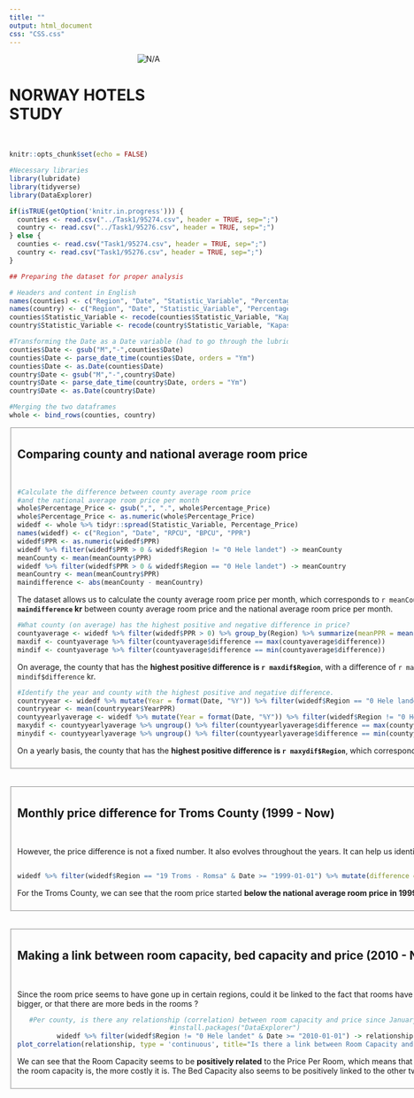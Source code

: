 ```yaml
---
title: ""
output: html_document
css: "CSS.css"
---
```

<center><img class="title" src="hotel.png" alt="N/A"></center>
<h1>NORWAY HOTELS<br>
STUDY</h1><br>

<body>
```r
knitr::opts_chunk$set(echo = FALSE)

#Necessary libraries
library(lubridate)
library(tidyverse)
library(DataExplorer)

if(isTRUE(getOption('knitr.in.progress'))) { 
  counties <- read.csv("../Task1/95274.csv", header = TRUE, sep=";")
  country <- read.csv("../Task1/95276.csv", header = TRUE, sep=";")
} else {
  counties <- read.csv("Task1/95274.csv", header = TRUE, sep=";")
  country <- read.csv("Task1/95276.csv", header = TRUE, sep=";")
}
```

```r
## Preparing the dataset for proper analysis

# Headers and content in English
names(counties) <- c("Region", "Date", "Statistic_Variable", "Percentage_Price")
names(country) <- c("Region", "Date", "Statistic_Variable", "Percentage_Price")
counties$Statistic_Variable <- recode(counties$Statistic_Variable, "Kapasitetsutnytting av senger (prosent)" = "Beds percentage capacity utilization", "Kapasitetsutnytting av rom (prosent)" = "Rooms percentage capacity utilization", "Pris per rom (kr)" = "Price per room (kr)")
country$Statistic_Variable <- recode(country$Statistic_Variable, "Kapasitetsutnytting av senger (prosent)" = "Beds percentage capacity utilization", "Kapasitetsutnytting av rom (prosent)" = "Rooms percentage capacity utilization", "Pris per rom (kr)" = "Price per room (kr)")

#Transforming the Date as a Date variable (had to go through the lubridate format because the as.Date function wouldn't want to work because it took the month variable for the date)
counties$Date <- gsub("M","-",counties$Date)
counties$Date <- parse_date_time(counties$Date, orders = "Ym")
counties$Date <- as.Date(counties$Date)
country$Date <- gsub("M","-",country$Date)
country$Date <- parse_date_time(country$Date, orders = "Ym")
country$Date <- as.Date(country$Date)

#Merging the two dataframes
whole <- bind_rows(counties, country)
```

<form><fieldset><h2>Comparing county and national average room price</h2><br>
```r
#Calculate the difference between county average room price
#and the national average room price per month
whole$Percentage_Price <- gsub(",", ".", whole$Percentage_Price)
whole$Percentage_Price <- as.numeric(whole$Percentage_Price)
widedf <- whole %>% tidyr::spread(Statistic_Variable, Percentage_Price)
names(widedf) <- c("Region", "Date", "RPCU", "BPCU", "PPR")
widedf$PPR <- as.numeric(widedf$PPR)
widedf %>% filter(widedf$PPR > 0 & widedf$Region != "0 Hele landet") -> meanCounty
meanCounty <- mean(meanCounty$PPR)
widedf %>% filter(widedf$PPR > 0 & widedf$Region == "0 Hele landet") -> meanCountry
meanCountry <- mean(meanCountry$PPR)
maindifference <- abs(meanCounty - meanCountry)
```

<p>The dataset allows us to calculate the county average room price per month, which corresponds to `r meanCounty` kr, and to compare it with the national average room price per month, of around `r meanCountry` kr.
Therefore, there is <b>a difference of `r maindifference` kr</b> between county average room price and the national average room price per month.</p>

```r
#What county (on average) has the highest positive and negative difference in price?
countyaverage <- widedf %>% filter(widedf$PPR > 0) %>% group_by(Region) %>% summarize(meanPPR = mean(PPR), difference = meanPPR - meanCountry) 
maxdif <- countyaverage %>% filter(countyaverage$difference == max(countyaverage$difference))
mindif <- countyaverage %>% filter(countyaverage$difference == min(countyaverage$difference))
```

<p>On average, the county that has the <b>highest positive difference is `r maxdif$Region`</b>, with a difference of `r maxdif$difference` kr.
On the contrary, the county with the <b>highest negative difference is `r mindif$Region`</b>, with a difference of `r mindif$difference` kr.</p>

```r
#Identify the year and county with the highest positive and negative difference.
countryyear <- widedf %>% mutate(Year = format(Date, "%Y")) %>% filter(widedf$Region == "0 Hele landet" & widedf$PPR != 0) %>% group_by(Year) %>% summarize(YearPPR = sum(PPR)) 
countryyear <- mean(countryyear$YearPPR)
countyyearlyaverage <- widedf %>% mutate(Year = format(Date, "%Y")) %>% filter(widedf$Region != "0 Hele landet" & widedf$PPR != 0) %>% group_by(Region, Year) %>% summarize(YearPPR = sum(PPR), difference = YearPPR - countryyear) 
maxydif <- countyyearlyaverage %>% ungroup() %>% filter(countyyearlyaverage$difference == max(countyyearlyaverage$difference))
minydif <- countyyearlyaverage %>% ungroup() %>% filter(countyyearlyaverage$difference == min(countyyearlyaverage$difference))
```

<p>On a yearly basis, the county that has the <b>highest positive difference is `r maxydif$Region`</b>, which corresponds to the <b>year `r maxydif$Year`</b>.
The county with the <b>highest negative difference is `r minydif$Region`</b> for the <b>year `r minydif$Year`</b>.</p>
</fieldset></form><br>
<form><fieldset><h2>Monthly price difference for Troms County (1999 - Now)</h2><br>
<p>However, the price difference is not a fixed number. It also evolves throughout the years. It can help us identify the evolution of the average room price from a county compared to the national average room price.</p>
<center>
```r
#Make a plot of the monthly price difference for Troms county from 1999 until today.
widedf %>% filter(widedf$Region == "19 Troms - Romsa" & Date >= "1999-01-01") %>% mutate(difference = PPR - meanCountry) %>% ggplot(., aes(x=Date, y=difference)) + ylab("Monthly Price Difference") + ggtitle("Monthly price difference for Troms county since 1999") + geom_line(color="#00A1FF")
```
</center><p>For the Troms County, we can see that the room price started <b>below the national average room price in 1999</b> but has <b>risen up since 2007</b> and now costs up to <b>approximately 200 kr more</b> than the national average room price.</p>
</fieldset></form><br>
<form><fieldset><h2>Making a link between room capacity, bed capacity and price (2010 - Now)</h2><br>
<p>Since the room price seems to have gone up in certain regions, could it be linked to the fact that rooms have gotten bigger, or that there are more beds in the rooms ?</p><center>
```r
#Per county, is there any relationship (correlation) between room capacity and price since January 2010?
#install.packages("DataExplorer")
widedf %>% filter(widedf$Region != "0 Hele landet" & Date >= "2010-01-01") -> relationship
plot_correlation(relationship, type = 'continuous', title="Is there a link between Room Capacity and Price ?")
```
</center><p>We can see that the Room Capacity seems to be <b>positively related</b> to the Price Per Room, which means that the bigger the room capacity is, the more costly it is. The Bed Capacity also seems to be positively linked to the other two.</p>
</fieldset></form><br>
</body>